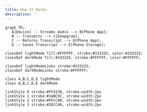 ```yaml
---
title: How It Works
description: ''
---
```


```mermaid
graph TD;
   A[Device] -- Streams Audio --> B[Phone App];
   B -- Transmits --> C[Deepgram];
   C -- Returns Transcript --> D[Phone App];
   D -- Saves Transcript --> E[Phone Storage];

classDef lightMode fill:#FFFFFF, stroke:#333333, color:#333333;
classDef darkMode fill:#333333, stroke:#FFFFFF, color:#FFFFFF;

classDef lightModeLinks stroke:#333333;
classDef darkModeLinks stroke:#FFFFFF;

class A,B,C,D,E lightMode
class A,B,C,D,E darkMode

linkStyle 0 stroke:#FF4136, stroke-width:2px
linkStyle 1 stroke:#1ABC9C, stroke-width:2px
linkStyle 2 stroke:#FFCC00, stroke-width:2px
linkStyle 3 stroke:#2ECC40, stroke-width:2px
```
